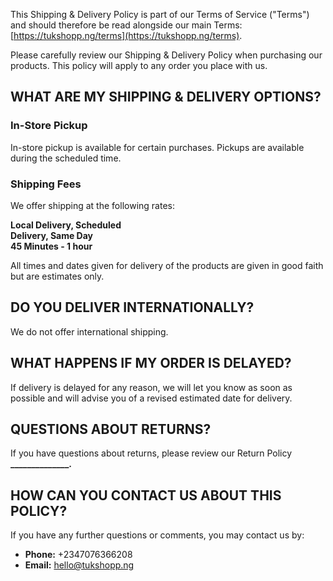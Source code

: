 
<PageLayout title="SHIPPING & DELIVERY POLICY" 
caption="Last updated September 19, 2024">

This Shipping & Delivery Policy is part of our Terms of Service ("Terms") and should therefore be read alongside our main Terms: [https://tukshopp.ng/terms](https://tukshopp.ng/terms).

Please carefully review our Shipping & Delivery Policy when purchasing our products. This policy will apply to any order you place with us.

## WHAT ARE MY SHIPPING & DELIVERY OPTIONS?

### In-Store Pickup

In-store pickup is available for certain purchases. Pickups are available during the scheduled time.

### Shipping Fees

We offer shipping at the following rates:

<div style={{ marginLeft: '150px', marginTop: '20px', marginBottom: '10px' }}>
  <strong>Local Delivery, Scheduled</strong>
  <br />
  <strong>Delivery, Same Day</strong>
  <br />
  <strong>45 Minutes - 1 hour</strong>
</div>

<div
  style={{
    display: 'flex',
    gap: '8px',
    marginTop: '10px',
    marginBottom: '15px',
  }}
>
  <span style={{ borderBottom: '1px solid black', width: '15%' }}></span>
  <span style={{ borderBottom: '1px solid black', width: '18%' }}></span>
</div>

<div
  style={{
    display: 'flex',
    marginLeft: '60px',
    gap: '30px',
    marginBottom: '30px',
  }}
>
  <span style={{ borderBottom: '1px solid black', width: '8%' }}></span>
  <span style={{ borderBottom: '1px solid black', width: '8%' }}></span>
</div>

All times and dates given for delivery of the products are given in good
faith but are estimates only.

## DO YOU DELIVER INTERNATIONALLY?

We do not offer international shipping.

## WHAT HAPPENS IF MY ORDER IS DELAYED?

If delivery is delayed for any reason, we will let you know as soon as possible and will advise you of a revised estimated date for delivery.

## QUESTIONS ABOUT RETURNS?

<div>
If you have questions about returns, please review our Return Policy 
  <strong>______________.</strong>

</div>

## HOW CAN YOU CONTACT US ABOUT THIS POLICY?

If you have any further questions or comments, you may contact us by:

- **Phone:** +2347076366208
- **Email:** hello@tukshopp.ng

</PageLayout>
